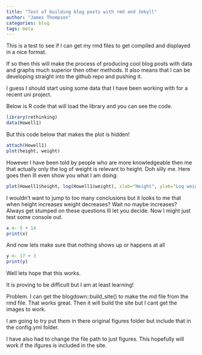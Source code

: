 ```yaml
---
title: "Test of building blog posts with rmd and Jekyll"
author: "James Thompson"
categories: blog
tags: meta
---
```

This is a test to see if I can get my rmd files to get compiled and displayed in a nice format.

If so then this will make the process of producing cool blog posts with data and graphs much superior then other methods. It also means that I can be developing straight into the github repo and pushing it.

I guess I should start using some data that I have been working with for a recent uni project.

Below is R code that will load the library and you can see the code.
```r
library(rethinking)
data(Howell1)
```

But this code below that makes the plot is hidden!

```r
attach(Howell1)
plot(height, weight)
```

However I have been told by people who are more knowledgeable then me that actually only the log of weight is relevant to height. Doh silly me. Here goes then Ill even show you what I am doing:
```r
plot(Howell1$height, log(Howell1$weight), xlab="Height", ylab="Log weights")
```

I wouldn't want to jump to too many conclusions but it looks to me that when height increases weight decreases? Wait no maybe increases? Always get stumped on these questions Ill let you decide. Now I might just test some console out.
```r
x <- 5 + 14
print(x)
```

And now lets make sure that nothing shows up or happens at all

```r
y <- 17 + 3
print(y)
```

Well lets hope that this works.

It is proving to be difficult but I am at least learning!

Problem.
I can get the blogdown::build_site() to make the md file from the rmd file. That works great. Then it will build the site but I cant get the images to work.

I am going to try put them in there original figures folder but include that in the config.yml folder.

I have also had to change the file path to just figures. This hopefully will work if the ifgures is included in the site.